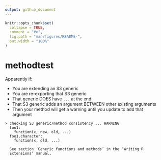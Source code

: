 ```yaml
---
output: github_document
---
```


<!-- README.md is generated from README.Rmd. Please edit that file -->

```r
knitr::opts_chunk$set(
  collapse = TRUE,
  comment = "#>",
  fig.path = "man/figures/README-",
  out.width = "100%"
)
```

# methodtest

Apparently if:

- You are extending an S3 generic
- You are re-exporting that S3 generic
- That generic DOES have `...` at the end
- That S3 generic adds an argument BETWEEN other existing arguments
- Then your method will get a warning until you update to add that argument

```
> checking S3 generic/method consistency ... WARNING
  foo1:
    function(x, new, old, ...)
  foo1.character:
    function(x, old, ...)
  
  See section ‘Generic functions and methods’ in the ‘Writing R
  Extensions’ manual.
```
